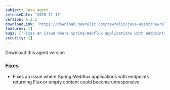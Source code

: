 ```yaml
---
subject: Java agent
releaseDate: '2020-11-17'
version: 6.2.1
downloadLink: 'https://download.newrelic.com/newrelic/java-agent/newrelic-agent/6.2.1/'
features: []
bugs: ["Fixes an issue where Spring-Webflux applications with endpoints returning Flux or empty content could become unresponsive"]
security: []
---
```

<ButtonGroup>
  <ButtonLink
    role="button"
    to="https://download.newrelic.com/newrelic/java-agent/newrelic-agent/6.2.1/"
    variant="primary"
  >
    Download this agent version
  </ButtonLink>
</ButtonGroup>

### Fixes

* Fixes an issue where Spring-Webflux applications with endpoints returning Flux or empty content could become unresponsive
